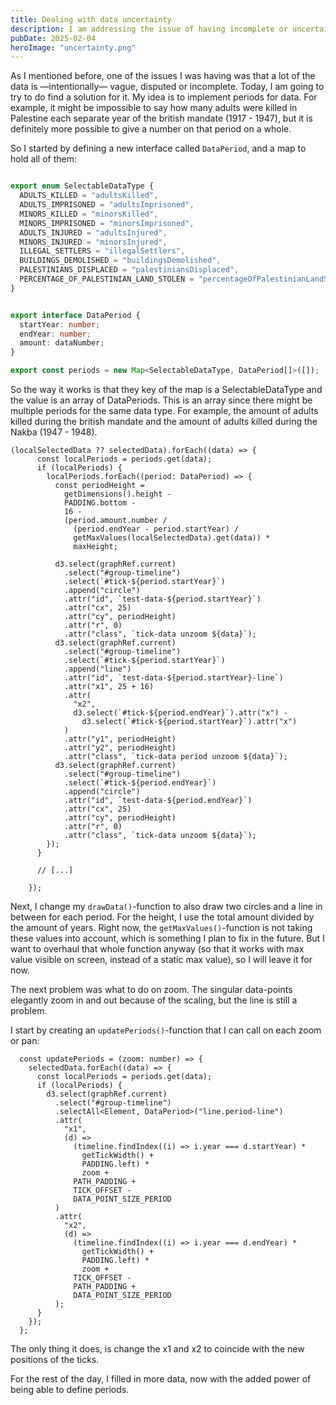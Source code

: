 ```yaml
---
title: Dealing with data uncertainty
description: I am addressing the issue of having incomplete or uncertain data in an elegant way.
pubDate: 2025-02-04
heroImage: "uncertainty.png"
---
```


As I mentioned before, one of the issues I was having was that a lot of the data is —intentionally— vague, disputed or incomplete. Today, I am going to try to do find a solution for it. My idea is to implement periods for data. For example, it might be impossible to say how many adults were killed in Palestine each separate year of the british mandate (1917 - 1947), but it is definitely more possible to give a number on that period on a whole.

So I started by defining a new interface called `DataPeriod`, and a map to hold all of them:

```typescript

export enum SelectableDataType {
  ADULTS_KILLED = "adultsKilled",
  ADULTS_IMPRISONED = "adultsImprisoned",
  MINORS_KILLED = "minorsKilled",
  MINORS_IMPRISONED = "minorsImprisoned",
  ADULTS_INJURED = "adultsInjured",
  MINORS_INJURED = "minorsInjured",
  ILLEGAL_SETTLERS = "illegalSettlers",
  BUILDINGS_DEMOLISHED = "buildingsDemolished",
  PALESTINIANS_DISPLACED = "palestiniansDisplaced",
  PERCENTAGE_OF_PALESTINIAN_LAND_STOLEN = "percentageOfPalestinianLandStolen",
}


export interface DataPeriod {
  startYear: number;
  endYear: number;
  amount: dataNumber;
}

export const periods = new Map<SelectableDataType, DataPeriod[]>([]);
```

So the way it works is that they key of the map is a SelectableDataType and the value is an array of DataPeriods. This is an array since there might be multiple periods for the same data type. For example, the amount of adults killed during the british mandate and the amount of adults killed during the Nakba (1947 - 1948).

```tsx
(localSelectedData ?? selectedData).forEach((data) => {
      const localPeriods = periods.get(data);
      if (localPeriods) {
        localPeriods.forEach((period: DataPeriod) => {
          const periodHeight =
            getDimensions().height -
            PADDING.bottom -
            16 -
            (period.amount.number /
              (period.endYear - period.startYear) /
              getMaxValues(localSelectedData).get(data)) *
              maxHeight;

          d3.select(graphRef.current)
            .select("#group-timeline")
            .select(`#tick-${period.startYear}`)
            .append("circle")
            .attr("id", `test-data-${period.startYear}`)
            .attr("cx", 25)
            .attr("cy", periodHeight)
            .attr("r", 0)
            .attr("class", `tick-data unzoom ${data}`);
          d3.select(graphRef.current)
            .select("#group-timeline")
            .select(`#tick-${period.startYear}`)
            .append("line")
            .attr("id", `test-data-${period.startYear}-line`)
            .attr("x1", 25 + 16)
            .attr(
              "x2",
              d3.select(`#tick-${period.endYear}`).attr("x") -
                d3.select(`#tick-${period.startYear}`).attr("x")
            )
            .attr("y1", periodHeight)
            .attr("y2", periodHeight)
            .attr("class", `tick-data period unzoom ${data}`);
          d3.select(graphRef.current)
            .select("#group-timeline")
            .select(`#tick-${period.endYear}`)
            .append("circle")
            .attr("id", `test-data-${period.endYear}`)
            .attr("cx", 25)
            .attr("cy", periodHeight)
            .attr("r", 0)
            .attr("class", `tick-data unzoom ${data}`);
        });
      }

      // [...]

    });
```

Next, I change my `drawData()`-function to also draw two circles and a line in between for each period. For the height, I use the total amount divided by the amount of years. Right now, the `getMaxValues()`-function is not taking these values into account, which is something I plan to fix in the future. But I want to overhaul that whole function anyway (so that it works with max value visible on screen, instead of a static max value), so I will leave it for now.

The next problem was what to do on zoom. The singular data-points elegantly zoom in and out because of the scaling, but the line is still a problem.

I start by creating an `updatePeriods()`-function that I can call on each zoom or pan:


```tsx
  const updatePeriods = (zoom: number) => {
    selectedData.forEach((data) => {
      const localPeriods = periods.get(data);
      if (localPeriods) {
        d3.select(graphRef.current)
          .select("#group-timeline")
          .selectAll<Element, DataPeriod>("line.period-line")
          .attr(
            "x1",
            (d) =>
              (timeline.findIndex((i) => i.year === d.startYear) *
                getTickWidth() +
                PADDING.left) *
                zoom +
              PATH_PADDING +
              TICK_OFFSET -
              DATA_POINT_SIZE_PERIOD
          )
          .attr(
            "x2",
            (d) =>
              (timeline.findIndex((i) => i.year === d.endYear) *
                getTickWidth() +
                PADDING.left) *
                zoom +
              TICK_OFFSET -
              PATH_PADDING +
              DATA_POINT_SIZE_PERIOD
          );
      }
    });
  };
```

The only thing it does, is change the x1 and x2 to coincide with the new positions of the ticks.

For the rest of the day, I filled in more data, now with the added power of being able to define periods.